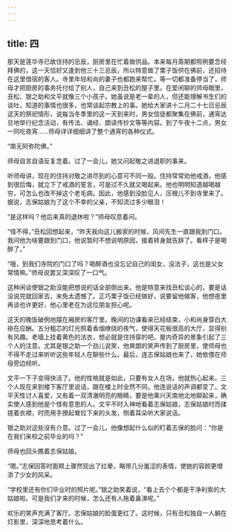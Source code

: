 ```yaml
---
---
---
```

title: 四
---




那天是莲华寺已故住持的忌辰，厨房里在忙着做供品。本来每月斋期都照例要念经拜佛的，这一天恰好又逢到他三十三忌辰，所以特意做了栗子饭供在佛前，还招待在这里借宿的客人。寺里年轻和尚的妻子也都跑来帮忙。等一切都准备停当了，师母才把厨房的事务托付给了别人，自己来到丑松的屋子里。在爱闲聊的师母眼里，丑松、银之助和文平就像三个小孩子。她虽说是老一辈的人，但还能理解书生们的谈吐，知道的事情也很多，也常谈起宗教上的事。她给大家讲十二月二十七日忌辰这天的祭祀情形，说每当冬季里的这一天到来时，男女信徒都聚集在佛前，通宵达旦地举行纪念活动，有传法、诵经、朗读传抄文等等内容。到了午夜十二点，男女一同吃夜宵……师母详详细细讲了整个通宵的各种仪式。

“南无阿弥陀佛。”

师母自言自语反复念着。过了一会儿，她又问起敬之进退职的事来。

听师母讲，现在的住持对敬之进尽到的心意可不同一般。住持常常劝他戒酒，他感到很后悔，就立下了戒酒的誓言，可是过不久就又喝起来。他也明明知道越喝越穷，可怎么也改不掉这个老毛病。因此，他感到没脸见人，压根儿不到寺里来了。据说，志保姑娘为了这个不幸的父亲，不知流过多少眼泪！

“是这样吗？他后来真的退休啦？”师母叹息着问。

“怪不得，”丑松回想起来，“昨天我向这儿搬家的时候，风间先生一直跟我到门口。我问他为啥要跟到门口，他说暂时不想说明原因，接着转身就告辞了。看样子是喝醉了。”

“哦，到我们寺院的门口了吗？喝醉酒也没忘记自己的闺女，没法子，这也是父女常情嘛。”师母说罢又深深叹了一口气。

这种闲谈使银之助没能把想说的话全部倒出来。他是特意来找丑松谈心的，要是话没说完就回家去，未免太遗憾了。正巧栗子饭已经做好，说要留他做客，他想夜里再谈也许更好，他心里老在为这位朋友担心呢。

这天的晚饭破例地摆在厢房的客厅里。晚间的功课看来已经结束，小和尚身穿白大褂在应酬。五分粗芯的灯光照着香烟缭绕的夜气，使得天花板很高的大厅，显得别有风趣。老墙上挂着黄色的法衣，想必就是住持穿的吧。屋内奇异的景象引起了三个人的注意。尤其是银之助一个劲儿说笑，他爽朗的笑声传到了厨房里，使师母也不得不走过来听听这些年轻人在聊些什么。最后，连志保姑娘也来了，她依偎在师母旁边倾听。

文平一下子变得快活了。他的性格就是如此，只要有女人在场，他就热心起来。三个人现在来到楼下客厅里说话，跟在楼上时全然不同，他连说话的声调都变了。文平天性讨人喜爱，又有着一双清澈明亮的眼睛，要是他乘兴天南地北地聊起来，确实使人感到他是个怪有意思的人。文平不时入神地看着志保姑娘，志保姑娘时而揉搓着衣襟，时而用手撩起耷拉下来的头发，侧着耳朵听大家说话。

银之助对这些没有介意。过了一会儿，他像想起什么似的盯着志保的脸问：“你是在我们来校之前毕业的吗？”

师母也回头瞧着志保姑娘。

“嗯。”志保回答时面颊上骤然现出了红晕，略带几分羞涩的表情，使她的容颜更增添了少女的风采。

“学校里还有你们毕业时的照片呢。”银之助笑着说，“看上去个个都是干净利索的大姑娘啦。可是我们才来的时候，怎么还有人拖着鼻涕呢。”

欢乐的笑声充满了客厅。志保姑娘的脸蛋更红了。这时候，只有丑松独自一人躺在灯影里，深深地思考着什么。